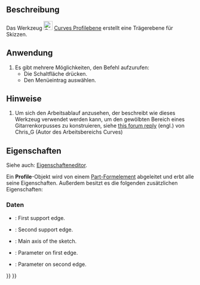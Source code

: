 <languages/>

{{Docnav/de
|[[Curves_Sweep2Rails/de|Sweep2Rails]]
|[[Curves_PipeshellProfile/de|PipeshellProfile]]
|[[Curves_Workbench/de|Curves]]
|IconL=Curves_Sweep2Rails.svg
|IconR=Curves_PipeshellProfile.svg
|IconC=Curves_workbench_icon.svg
}}

{{GuiCommand/de
|Name=Curves ProfileSupport
|Name/de=Curves Profilebene
|MenuLocation=Surfaces → Profile support plane
|Workbenches=[[Curves_Workbench/de|Curves]]
}}

<span id="Description"></span>
==Beschreibung==

Das Werkzeug [[Image:Curves_ProfileSupport.svg|24px]] [[Curves_ProfileSupport/de|Curves Profilebene]] erstellt eine Trägerebene für Skizzen.

<span id="Usage"></span>
==Anwendung==

# Es gibt mehrere Möglichkeiten, den Befehl aufzurufen:
#* Die Schaltfläche {{Button|[[Image:Curves_ProfileSupport.svg|16px]] [[Curves_ProfileSupport/de|Profilebene]]}} drücken.
#* Den Menüeintrag {{MenuCommand|Kurven → Profilebene}} auswählen.

<span id="Notes"></span>
==Hinweise==

# Um sich den Arbeitsablauf anzusehen, der beschreibt wie dieses Werkzeug verwendet werden kann, um den gewölbten Bereich eines Gitarrenkorpusses zu konstruieren, siehe [https://forum.freecad.org/viewtopic.php?f=3&t=22675&start=90#p203978 this forum reply] (engl.) von Chris_G (Autor des Arbeitsbereichs Curves)

<span id="Properties"></span>
==Eigenschaften==

Siehe auch: [[Property_editor/de|Eigenschafteneditor]].

Ein '''Profile'''-Objekt wird von einem [[Part_Feature/de|Part-Formelement]] abgeleitet und erbt alle seine Eigenschaften. Außerdem besitzt es die folgenden zusätzlichen Eigenschaften:

<span id="Data"></span>
===Daten===

{{TitleProperty|Profile}}

<div lang="en" dir="ltr" class="mw-content-ltr">
* {{PropertyData|Edge1|LinkSub|Dynamic}}: First support edge.
* {{PropertyData|Edge2|LinkSub|Dynamic}}: Second support edge.
* {{PropertyData|MainAxis|Vector|Dynamic}}: Main axis of the sketch.
* {{PropertyData|Parameter1|Float|Dynamic}}: Parameter on first edge.
* {{PropertyData|Parameter2|Float|Dynamic}}: Parameter on second edge.
</div>


{{Docnav/de
|[[Curves_Sweep2Rails/de|Sweep2Rails]]
|[[Curves_PipeshellProfile/de|PipeshellProfile]]
|[[Curves_Workbench/de|Curves]]
|IconL=Curves_Sweep2Rails.svg
|IconR=Curves_PipeshellProfile.svg
|IconC=Curves_workbench_icon.svg
}}

{{Curves Tools navi{{#translation:}}}}
{{Userdocnavi{{#translation:}}}}